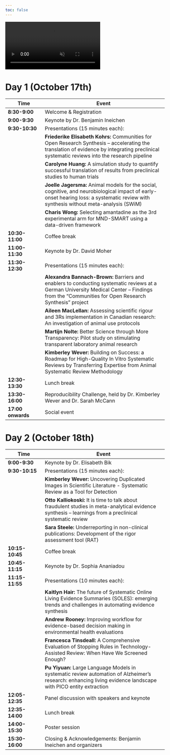```yaml
---
toc: false
---
```


<div class="background-video-container">
  <video autoplay loop muted playsinline>
    <source src="LogoVideo.mp4" type="video/mp4">
    Your browser does not support the video tag.
  </video>
</div>

# Day 1 (October 17th)

| Time              | Event                                                                                                                                                                                           |
|-----------------|-------------------------------------------------------|
| **8:30-9:00**     | Welcome & Registration                                                                                                                                                                          |
| **9:00-9:30**     | Keynote by Dr. Benjamin Ineichen                                                                                                                                                                |
| **9:30-10:30**    | Presentations (15 minutes each):                                                                                                                                                                |
|                   | **Friederike Elisabeth Kohrs:** Communities for Open Research Synthesis – accelerating the translation of evidence by integrating preclinical systematic reviews into the research pipeline     |
|                   | **Carolyne Huang:** A simulation study to quantify successful translation of results from preclinical studies to human trials                                                                   |
|                   | **Joelle Jagersma:** Animal models for the social, cognitive, and neurobiological impact of early-onset hearing loss: a systematic review with synthesis without meta-analysis (SWiM)           |
|                   | **Charis Wong:** Selecting amantadine as the 3rd experimental arm for MND-SMART using a data-driven framework                                                                                   |
| **10:30-11:00**   | Coffee break                                                                                                                                                                                    |
| **11:00-11:30**   | Keynote by Dr. David Moher                                                                                                                                                                      |
| **11:30-12:30**   | Presentations (15 minutes each):                                                                                                                                                                |
|                   | **Alexandra Bannach-Brown:** Barriers and enablers to conducting systematic reviews at a German University Medical Center – Findings from the “Communities for Open Research Synthesis” project |
|                   | **Aileen MacLellan:** Assessing scientific rigour and 3Rs implementation in Canadian research: An investigation of animal use protocols                                                         |
|                   | **Martijn Nolte:** Better Science through More Transparency: Pilot study on stimulating transparent laboratory animal research                                                                  |
|                   | **Kimberley Wever:** Building on Success: a Roadmap for High-Quality In Vitro Systematic Reviews by Transferring Expertise from Animal Systematic Review Methodology                            |
| **12:30-13:30**   | Lunch break                                                                                                                                                                                     |
| **13:30-16:00**   | Reproducibility Challenge, held by Dr. Kimberley Wever and Dr. Sarah McCann                                                                                                                     |
| **17:00 onwards** | Social event                                                                                                                                                                                    |

# Day 2 (October 18th)

| Time            | Event                                                                                                                                                         |
|-----------------|-------------------------------------------------------|
| **9:00-9:30**   | Keynote by Dr. Elisabeth Bik                                                                                                                                  |
| **9:30-10:15**  | Presentations (15 minutes each):                                                                                                                              |
|                 | **Kimberley Wever:** Uncovering Duplicated Images in Scientific Literature - Systematic Review as a Tool for Detection                                        |
|                 | **Otto Kalliokoski:** It is time to talk about fraudulent studies in meta-analytical evidence synthesis – learnings from a preclinical systematic review      |
|                 | **Sara Steele:** Underreporting in non-clinical publications: Development of the rigor assessment tool (RAT)                                                  |
| **10:15-10:45** | Coffee break                                                                                                                                                  |
| **10:45-11:15** | Keynote by Dr. Sophia Ananiadou                                                                                                                               |
| **11:15-11:55** | Presentations (10 minutes each):                                                                                                                              |
|                 | **Kaitlyn Hair:** The future of Systematic Online Living Evidence Summaries (SOLES): emerging trends and challenges in automating evidence synthesis          |
|                 | **Andrew Rooney:** Improving workflow for evidence-based decision making in environmental health evaluations                                                  |
|                 | **Francesca Tinsdeall:** A Comprehensive Evaluation of Stopping Rules in Technology-Assisted Review: When Have We Screened Enough?                            |
|                 | **Pu Yiyuan:** Large Language Models in systematic review automation of Alzheimer’s research: enhancing living evidence landscape with PICO entity extraction |
| **12:05-12:35** | Panel discussion with speakers and keynote                                                                                                                    |
| **12:35-14:00** | Lunch break                                                                                                                                                   |
| **14:00-15:30** | Poster session                                                                                                                                                |
| **15:30-16:00** | Closing & Acknowledgements: Benjamin Ineichen and organizers                                                                                                  |
